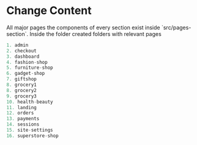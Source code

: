<h1 className="text-primary">Change Content</h1>
All major pages the components of every section exist inside `src/pages-section`.
Inside the folder created folders with relevant pages

```ts
1. admin
2. checkout
3. dashboard
4. fashion-shop
5. furniture-shop
6. gadget-shop
7. giftshop
8. grocery1
8. grocery2
9. grocery3
10. health-beauty
11. landing
12. orders
13. payments
14. sessions
15. site-settings
16. superstore-shop
```
